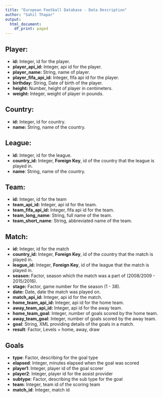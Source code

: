 ```yaml
---
title: "European Football Database - Data Description"
author: "Sahil Thapar"
output:
  html_document:
    df_print: paged
---
```


## Player:

* __id:__ Integer, id for the player.  
* __player_api_id:__ Integer, api id for the player.  
* __player_name:__ String, name of player.  
* __player_fifa_api_id:__ Integer, fifa api id for the player.  
* __birthday:__ String, Date of birth of the player.  
* __height:__ Number, height of player in centimeters.  
* __weight:__ Integer, weight of player in pounds.  

## Country:

* __id:__ Integer, id for country.  
* __name:__ String, name of the country.  


## League:

* __id:__ Integer, id for the league.  
* __country_id:__ Integer, __Foreign Key__, id of the country that the league is played in.  
* __name__: String, name of the country.  

## Team:

* __id:__ Integer, id for the team  
* __team_api_id:__ Integer, api id for the team.  
* __team_fifa_api_id:__ Integer, fifa api id for the team.  
* __team_long_name__: String, full name of the team.  
* __team_short_name__: String, abbreviated name of the team.  


## Match:

* __id:__ Integer, id for the match  
* __country_id:__ Integer, __Foreign Key__, id of the country that the match is played in.
* __league_id:__ Integer, __Foreign Key__, id of the league that the match is played in.  
* __season:__ Factor, season which the match was a part of (2008/2009 - 2015/2016).
* __stage:__ Factor, game number for the season (1 - 38).
* __date:__ Date, date the match was played on.
* __match_api_id:__ Integer, api id for the match.
* __home_team_api_id:__ Integer, api id for the home team.
* __away_team_api_id:__ Integer, api id for the away team.
* __home_team_goal__: Integer, number of goals scored by the home team.
* __away_team_goal__: Integer, number of goals scored by the away team.
* __goal__: String, XML providing details of the goals in a match.
* __result__: Factor, Levels = home, away, draw

## Goals

* __type__: Factor, describing for the goal type
* __elapsed__: Integer, minutes elapsed when the goal was scored
* __player1__: Integer, player id of the goal scorer
* __player2__: Integer, player id for the assist provider
* __subtype__: Factor, describing the sub type for the goal
* __team__: Integer, team id of the scoring team
* __match_id__: Integer, match id


